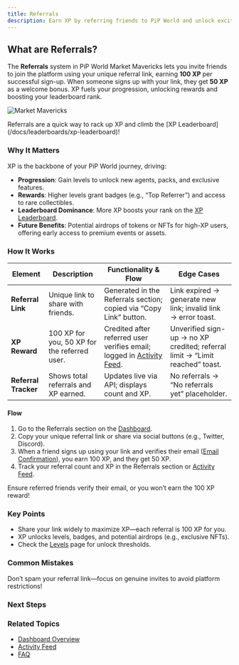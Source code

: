 ```yaml
---
title: Referrals
description: Earn XP by referring friends to PiP World and unlock exciting progression rewards
---
```



## What are Referrals?

The **Referrals** system in PiP World Market Mavericks lets you invite friends to join the platform using your unique referral link, earning **100 XP** per successful sign-up. When someone signs up with your link, they get **50 XP** as a welcome bonus. XP fuels your progression, unlocking rewards and boosting your leaderboard rank.

![Market Mavericks](/images/SCR-20251016-kvhj.png)

<Callout type="info">
  Referrals are a quick way to rack up XP and climb the [XP Leaderboard](/docs/leaderboards/xp-leaderboard)!
</Callout>

### Why It Matters

XP is the backbone of your PiP World journey, driving:
- **Progression**: Gain levels to unlock new agents, packs, and exclusive features.
- **Rewards**: Higher levels grant badges (e.g., “Top Referrer”) and access to rare collectibles.
- **Leaderboard Dominance**: More XP boosts your rank on the [XP Leaderboard](/docs/leaderboards/xp-leaderboard).
- **Future Benefits**: Potential airdrops of tokens or NFTs for high-XP users, offering early access to premium events or assets.

### How It Works

| Element | Description | Functionality & Flow | Edge Cases |
|---------|-------------|---------------------|------------|
| **Referral Link** | Unique link to share with friends. | Generated in the Referrals section; copied via “Copy Link” button. | Link expired → generate new link; invalid link → error toast. |
| **XP Reward** | 100 XP for you, 50 XP for the referred user. | Credited after referred user verifies email; logged in [Activity Feed](/docs/dashboard/activity-feed). | Unverified sign-up → no XP credited; referral limit → “Limit reached” toast. |
| **Referral Tracker** | Shows total referrals and XP earned. | Updates live via API; displays count and XP. | No referrals → “No referrals yet” placeholder. |

#### Flow
1. Go to the Referrals section on the [Dashboard](/docs/dashboard-overview).
2. Copy your unique referral link or share via social buttons (e.g., Twitter, Discord).
3. When a friend signs up using your link and verifies their email ([Email Confirmation](/docs/onboarding/email-confirmation)), you earn 100 XP, and they get 50 XP.
4. Track your referral count and XP in the Referrals section or [Activity Feed](/docs/dashboard/activity-feed).

<Callout type="warn">
  Ensure referred friends verify their email, or you won’t earn the 100 XP reward!
</Callout>

### Key Points
- Share your link widely to maximize XP—each referral is 100 XP for you.
- XP unlocks levels, badges, and potential airdrops (e.g., exclusive NFTs).
- Check the [Levels](/docs/progression/levels) page for unlock thresholds.

### Common Mistakes
<Callout type="error">
  Don’t spam your referral link—focus on genuine invites to avoid platform restrictions!
</Callout>

### Next Steps
<Cards>
  <Card title="📚 XP Tasks" href="/docs/progression/xp-tasks" description="Earn more XP through tasks like wallet linking." />
  <Card title="🏆 XP Leaderboard" href="/docs/leaderboards/xp-leaderboard" description="Track your rank and aim for the top." />
  <Card title="🛡️ Badges" href="/docs/progression/badges" description="Unlock achievements with your XP." />
</Cards>

### Related Topics
- [Dashboard Overview](/docs/dashboard-overview)
- [Activity Feed](/docs/dashboard/activity-feed)
- [FAQ](/docs/advanced/faq)